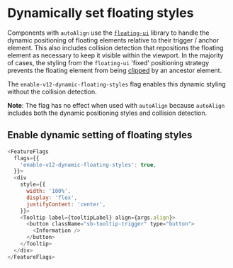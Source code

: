 
<Meta
  title="Components/Tooltip/Feature Flag/Flag details"
  name="Flag details"
/>

# Dynamically set floating styles

Components with `autoAlign` use the
[`floating-ui`](https://github.com/floating-ui/floating-ui) library to handle
the dynamic positioning of floating elements relative to their trigger / anchor
element. This also includes collision detection that repositions the floating
element as necessary to keep it visible within the viewport. In the majority of
cases, the styling from the `floating-ui` 'fixed' positioning strategy prevents
the floating element from being
[clipped](https://floating-ui.com/docs/misc#clipping) by an ancestor element.

The `enable-v12-dynamic-floating-styles` flag enables this dynamic styling
without the collision detection.

**Note**: The flag has no effect when used with `autoAlign` because `autoAlign`
includes both the dynamic positioning styles and collision detection.

## Enable dynamic setting of floating styles

```js
<FeatureFlags
  flags={{
    'enable-v12-dynamic-floating-styles': true,
  }}>
  <div
    style={{
      width: '100%',
      display: 'flex',
      justifyContent: 'center',
    }}>
    <Tooltip label={tooltipLabel} align={args.align}>
      <button className="sb-tooltip-trigger" type="button">
        <Information />
      </button>
    </Tooltip>
  </div>
</FeatureFlags>
```

